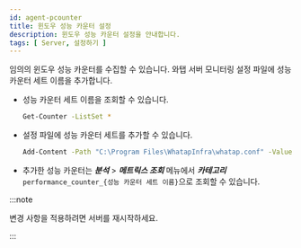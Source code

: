 ```yaml
---
id: agent-pcounter
title: 윈도우 성능 카운터 설정
description: 윈도우 성능 카운터 설정을 안내합니다.
tags: [ Server, 설정하기 ]
---
```


임의의 윈도우 성능 카운터를 수집할 수 있습니다. 와탭 서버 모니터링 설정 파일에 성능 카운터 세트 이름을 추가합니다. 

* 성능 카운터 세트 이름을 조회할 수 있습니다.
    ```bash title='Windows Powershell'
    Get-Counter -ListSet *
    ```

* 설정 파일에 성능 카운터 세트를 추가할 수 있습니다.
    ```bash title='Windows Powershell'
    Add-Content -Path "C:\Program Files\WhatapInfra\whatap.conf" -Value "performance.counter.$(Get-Date -uformat %s)=조회할 성능 카운터 세트 이름"
    ```

* 추가한 성능 카운터는 ***분석*** > ***메트릭스 조회*** 메뉴에서 ***카테고리*** `performance_counter_{성능 카운터 세트 이름}`으로 조회할 수 있습니다.

:::note

변경 사항을 적용하려면 서버를 재시작하세요.

:::